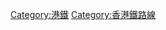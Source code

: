 {{commonscat|Tung Chung Line}}
{{catmore}}
[[Category:港鐵|Category:港鐵]]
[[Category:香港鐵路線|Category:香港鐵路線]]